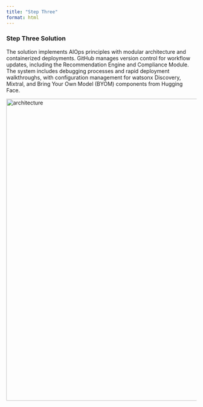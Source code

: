 ```yaml
---
title: "Step Three"
format: html
---
```


### Step Three Solution

The solution implements AIOps principles with modular architecture and containerized deployments. GitHub manages version control for workflow updates, including the Recommendation Engine and Compliance Module. The system includes debugging processes and rapid deployment walkthroughs, with configuration management for watsonx Discovery, Mixtral, and Bring Your Own Model (BYOM) components from Hugging Face.

<img src="../../images/007/IMPLEMENTATION/007_AIOps.png" alt="architecture" width="800">